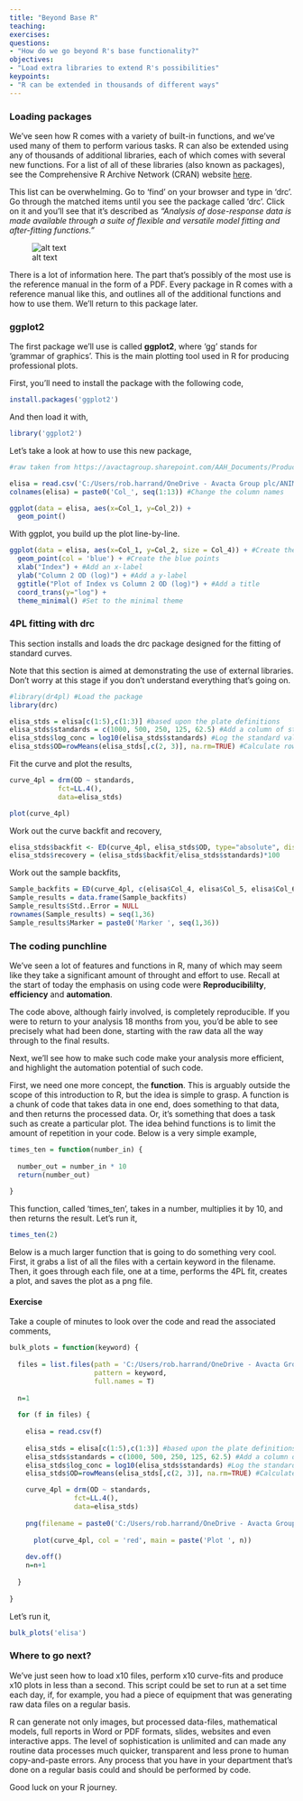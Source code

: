 ```yaml
---
title: "Beyond Base R"
teaching: 
exercises: 
questions:
- "How do we go beyond R's base functionality?"
objectives:
- "Load extra libraries to extend R's possibilities"
keypoints:
- "R can be extended in thousands of different ways"
---
```


### Loading packages

We've seen how R comes with a variety of built-in functions, and we've used many of them to perform various tasks. R can also be extended using any of thousands of
additional libraries, each of which comes with several new functions. For a list of all of these libraries (also known as packages), see the Comprehensive R Archive 
Network (CRAN) website [here](https://cran.r-project.org/web/packages/available_packages_by_name.html).

This list can be overwhelming. Go to 'find' on your browser and type in 'drc'. Go through the matched items until you see the package called 'drc'. Click on it and you'll see that it's described as *"Analysis of dose-response data is made available through a suite of flexible and versatile model fitting and after-fitting functions."*

![alt text](https://github.com/RobHarrand/life-sciences-with-r/blob/gh-pages/fig/03-dr4pl.png "dr4pl package")

There is a lot of information here. The part that's possibly of the most use is the reference manual in the form of a PDF. Every package in R comes with a reference
manual like this, and outlines all of the additional functions and how to use them. We'll return to this package later.


### ggplot2

The first package we'll use is called **ggplot2**, where 'gg' stands for 'grammar of graphics'. This is the main plotting tool used in R for producing professional plots.

First, you'll need to install the package with the following code,

```r
install.packages('ggplot2')
```

And then load it with,

```r
library('ggplot2')
```

Let's take a look at how to use this new package,

```r
#raw taken from https://avactagroup.sharepoint.com/AAH_Documents/Production_Services/Routine%20Testing/Sensitest/Results/2015/Canine/150105/CEE Raw Data.xlsx

elisa = read.csv('C:/Users/rob.harrand/OneDrive - Avacta Group plc/ANIMAL HEALTH/R Projects/life-sciences-with-r/files/data_carpentry_test_data.csv') #Load the data
colnames(elisa) = paste0('Col_', seq(1:13)) #Change the column names

ggplot(data = elisa, aes(x=Col_1, y=Col_2)) +
  geom_point()
```

With ggplot, you build up the plot line-by-line.

```r
ggplot(data = elisa, aes(x=Col_1, y=Col_2, size = Col_4)) + #Create the basic plot, of column 1 vs column 2 vs column 3
  geom_point(col = 'blue') + #Create the blue points
  xlab("Index") + #Add an x-label
  ylab("Column 2 OD (log)") + #Add a y-label
  ggtitle("Plot of Index vs Column 2 OD (log)") + #Add a title
  coord_trans(y="log") +
  theme_minimal() #Set to the minimal theme
```


### 4PL fitting with drc

This section installs and loads the drc package designed for the fitting of standard curves.

Note that this section is aimed at demonstrating the use of external libraries. Don't worry at this stage if you don't understand everything that's going on.

```r
#library(dr4pl) #Load the package
library(drc)

elisa_stds = elisa[c(1:5),c(1:3)] #based upon the plate definitions
elisa_stds$standards = c(1000, 500, 250, 125, 62.5) #Add a column of standard values
elisa_stds$log_conc = log10(elisa_stds$standards) #Log the standard values
elisa_stds$OD=rowMeans(elisa_stds[,c(2, 3)], na.rm=TRUE) #Calculate row means for the OD column
```

Fit the curve and plot the results,

```r
curve_4pl = drm(OD ~ standards,
            fct=LL.4(),
            data=elisa_stds)

plot(curve_4pl)
```

Work out the curve backfit and recovery,

```r
elisa_stds$backfit <- ED(curve_4pl, elisa_stds$OD, type="absolute", display=F)
elisa_stds$recovery = (elisa_stds$backfit/elisa_stds$standards)*100
```

Work out the sample backfits,

```r
Sample_backfits = ED(curve_4pl, c(elisa$Col_4, elisa$Col_5, elisa$Col_6, elisa$Col_7, elisa$Col_8[1:4]), type="absolute", display=T)
Sample_results = data.frame(Sample_backfits)
Sample_results$Std..Error = NULL
rownames(Sample_results) = seq(1,36)
Sample_results$Marker = paste0('Marker ', seq(1,36))
```


### The coding punchline

We've seen a lot of features and functions in R, many of which may seem like they take a significant amount of throught and effort to use. Recall at the start of today the emphasis on using code were **Reproducibililty**, **efficiency** and **automation**. 

The code above, although fairly involved, is completely reproducible. If you were to return to your analysis 18 months from you, you'd be able to see precisely what had been done, starting with the raw data all the way through to the final results.

Next, we'll see how to make such code make your analysis more efficient, and highlight the automation potential of such code.

First, we need one more concept, the **function**. This is arguably outside the scope of this introduction to R, but the idea is simple to grasp. A function is a chunk of code that takes data in one end, does something to that data, and then returns the processed data. Or, it's something that does a task such as create a particular plot. The idea behind functions is to limit the amount of repetition in your code. Below is a very simple example,

```r
times_ten = function(number_in) {
  
  number_out = number_in * 10
  return(number_out)
  
}
```

This function, called 'times_ten', takes in a number, multiplies it by 10, and then returns the result. Let's run it,

```r
times_ten(2)
```

Below is a much larger function that is going to do something very cool. First, it grabs a list of all the files with a certain keyword in the filename. Then, it goes through each file, one at a time, performs the 4PL fit, creates a plot, and saves the plot as a png file.

#### Exercise

Take a couple of minutes to look over the code and read the associated comments,

```r
bulk_plots = function(keyword) {
  
  files = list.files(path = 'C:/Users/rob.harrand/OneDrive - Avacta Group plc/ANIMAL HEALTH/R Projects/life-sciences-with-r/files/', 
                     pattern = keyword,
                     full.names = T)
  
  n=1
  
  for (f in files) {
    
    elisa = read.csv(f)
    
    elisa_stds = elisa[c(1:5),c(1:3)] #based upon the plate definitions
    elisa_stds$standards = c(1000, 500, 250, 125, 62.5) #Add a column of standard values
    elisa_stds$log_conc = log10(elisa_stds$standards) #Log the standard values
    elisa_stds$OD=rowMeans(elisa_stds[,c(2, 3)], na.rm=TRUE) #Calculate row means for the OD column

    curve_4pl = drm(OD ~ standards,
                fct=LL.4(),
                data=elisa_stds)
    
    png(filename = paste0('C:/Users/rob.harrand/OneDrive - Avacta Group plc/ANIMAL HEALTH/R Projects/life-sciences-with-r/files/plot_', n, '_', Sys.Date(), '.png'))
    
      plot(curve_4pl, col = 'red', main = paste('Plot ', n))
    
    dev.off()
    n=n+1
    
  }
  
}
```

Let's run it,

```r
bulk_plots('elisa')
```



### Where to go next?

We've just seen how to load x10 files, perform x10 curve-fits and produce x10 plots in less than a second. This script could be set to run at a set time each day, if, for example, you had a piece of equipment that was generating raw data files on a regular basis.

R can generate not only images, but processed data-files, mathematical models, full reports in Word or PDF formats, slides, websites and even interactive apps. The level of sophistication is unlimited and can made any routine data processes much quicker, transparent and less prone to human copy-and-paste errors. Any process that you have in your department that's done on a regular basis could and should be performed by code.

Good luck on your R journey.








